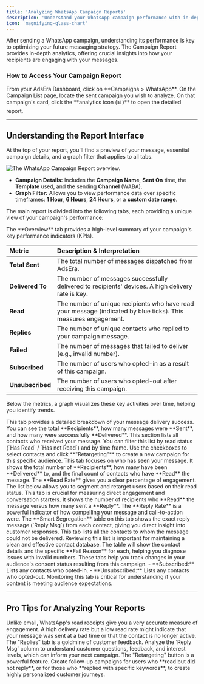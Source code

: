 ```yaml
---
title: 'Analyzing WhatsApp Campaign Reports'
description: 'Understand your WhatsApp campaign performance with in-depth analytics on delivery, reads, replies, and more.'
icon: 'magnifying-glass-chart'
---
```


After sending a WhatsApp campaign, understanding its performance is key to optimizing your future messaging strategy. The Campaign Report provides in-depth analytics, offering crucial insights into how your recipients are engaging with your messages.

### How to Access Your Campaign Report
<Steps>
    <Step title="1. Navigate to Your Campaign List">
      From your AdsEra Dashboard, click on **Campaigns > WhatsApp**.
    </Step>
    <Step title="2. Select a Campaign">
      On the Campaign List page, locate the sent campaign you wish to analyze.
    </Step>
    <Step title="3. Open the Report">
      On that campaign's card, click the **analytics icon (📊)** to open the detailed report.
    </Step>
</Steps>

---

## Understanding the Report Interface

At the top of your report, you'll find a preview of your message, essential campaign details, and a graph filter that applies to all tabs.

![The WhatsApp Campaign Report overview.](https://sgp1.digitaloceanspaces.com/whatsera/609f53d0-fddb-4e8c-931c-4967419c5f47_wa_report.png)

- **Campaign Details:** Includes the **Campaign Name**, **Sent On** time, the **Template** used, and the sending **Channel** (WABA).
- **Graph Filter:** Allows you to view performance data over specific timeframes: **1 Hour**, **6 Hours**, **24 Hours**, or a **custom date range**.

The main report is divided into the following tabs, each providing a unique view of your campaign's performance:

<Tabs>
<Tab title="Overview">
  The **Overview** tab provides a high-level summary of your campaign's key performance indicators (KPIs).

  | Metric | Description & Interpretation |
  | :--- | :--- |
  | **Total Sent** | The total number of messages dispatched from AdsEra. |
  | **Delivered To** | The number of messages successfully delivered to recipients' devices. A high delivery rate is key. |
  | **Read** | The number of unique recipients who have read your message (indicated by blue ticks). This measures engagement. |
  | **Replies**| The number of unique contacts who replied to your campaign message. |
  | **Failed** | The number of messages that failed to deliver (e.g., invalid number). |
  | **Subscribed** | The number of users who opted-in as a result of this campaign. |
  | **Unsubscribed** | The number of users who opted-out after receiving this campaign. |

  Below the metrics, a graph visualizes these key activities over time, helping you identify trends.
</Tab>

<Tab title="Deliverability">
  This tab provides a detailed breakdown of your message delivery success. You can see the total **Recipients**, how many messages were **Sent**, and how many were successfully **Delivered**.

  <Card title="Smart Segregation: Delivered Audience" icon="address-book">
    This section lists all contacts who received your message. You can filter this list by read status (`Has Read` / `Has not Read`) and by time frame. Use the checkboxes to select contacts and click **"Retargeting"** to create a new campaign for this specific audience.
  </Card>
</Tab>

<Tab title="Read">
 This tab focuses on who has seen your message. It shows the total number of **Recipients**, how many have been **Delivered** to, and the final count of contacts who have **Read** the message. The **Read Rate** gives you a clear percentage of engagement. The list below allows you to segment and retarget users based on their read status.
</Tab>

<Tab title="Replies">
  This tab is crucial for measuring direct engagement and conversation starters. It shows the number of recipients who **Read** the message versus how many sent a **Reply**. The **Reply Rate** is a powerful indicator of how compelling your message and call-to-action were.

  <Info>
  The **Smart Segregation** table on this tab shows the exact reply message (`Reply Msg`) from each contact, giving you direct insight into customer responses.
  </Info>
</Tab>

<Tab title="Failed">
  This tab lists all the contacts to whom the message could not be delivered. Reviewing this list is important for maintaining a clean and effective contact database. The table will show the contact details and the specific **Fail Reason** for each, helping you diagnose issues with invalid numbers.
</Tab>

<Tab title="Subscribed & Unsubscribed">
  These tabs help you track changes in your audience's consent status resulting from this campaign.
  - **Subscribed:** Lists any contacts who opted-in.
  - **Unsubscribed:** Lists any contacts who opted-out. Monitoring this tab is critical for understanding if your content is meeting audience expectations.
</Tab>
</Tabs>

---

## Pro Tips for Analyzing Your Reports

<CardGroup>
  <Card title="Focus on the Read Rate" icon="eye">
    Unlike email, WhatsApp's read receipts give you a very accurate measure of engagement. A high delivery rate but a low read rate might indicate that your message was sent at a bad time or that the contact is no longer active.
  </Card>
  <Card title="Analyze Replies for Insights" icon="lightbulb">
    The "Replies" tab is a goldmine of customer feedback. Analyze the `Reply Msg` column to understand customer questions, feedback, and interest levels, which can inform your next campaign.
  </Card>
   <Card title="Use Smart Segregation for Retargeting" icon="layer-group">
    The "Retargeting" button is a powerful feature. Create follow-up campaigns for users who **read but did not reply**, or for those who **replied with specific keywords**, to create highly personalized customer journeys.
  </Card>
</CardGroup>